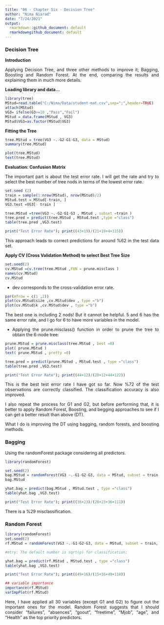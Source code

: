 ```yaml
---
title: "06 - Chapter Six - Decision Tree"
author: "Nima Niarad"
date: "7/24/2021"
output:
  rmarkdown::github_document: default
  rmarkdowngithub_document: default
---
```


<style> body {text-align: justify} </style> <!-- Justify text. -->

### **Decision Tree**

**Introduction**

Applying Decision Tree, and three other methods to improve it; Bagging, Boosting and Random Forest. At the end, comparing the results and explaining them in much more details. 

**Loading library and data...**

```r
library(tree)
MStud=read.table("C:/Nima/Data/student-mat.csv",sep=";",header=TRUE)
attach(MStud)
VG3= ifelse(G3>=10 ,"Pass","Fail")
MStud = data.frame(MStud , VG3)
MStud$VG3=as.factor(MStud$VG3)
```

**Fitting the Tree**

```r
tree.MStud = tree(VG3 ~.-G2-G1-G3, data = MStud)
summary(tree.MStud)
```

```r
plot(tree.MStud)
text(tree.MStud)
```

**Evaluation: Confusion Matrix**

The important part is about the test error rate. I will get the rate and try to select the best number of tree nods in terms of the lowest error rate. 

```r
set.seed (2)
train = sample(1:nrow(MStud), nrow(MStud)/2)
MStud.test = MStud[-train, ]
VG3.test =VG3[- train ]

tree.MStud =tree(VG3 ~.-G2-G1-G3 , MStud , subset =train )
tree.pred = predict(tree.MStud , MStud.test ,type ="class")
table(tree.pred ,VG3.test)
```

```r
print("Test Error Rate"); print((43+19)/(21+19+4+115))
```
This approach leads to correct predictions for around %62 in the test data set.


**Apply CV (Cross Validation Method) to select Best Tree Size**

```r
set.seed(2)
cv.MStud =cv.tree(tree.MStud ,FUN = prune.misclass )
names(cv.MStud)
cv.MStud
```

- dev corresponds to the cross-validation error rate. 

```r
par(mfrow = c(1 ,2))
plot(cv.MStud$size ,cv.MStud$dev , type ="b")
plot(cv.MStud$k ,cv.MStud$dev , type ="b")
```

The best one is including 2 nods! But it cannot be helpful.  5 and 6 has the same error rate, and I go for 6 to have more variables in the model. 

- Applying the prune.misclass() function in order to prune the tree to obtain the 6-node tree:

```r
prune.MStud = prune.misclass(tree.MStud , best =6)
plot( prune.MStud )
text( prune.MStud , pretty =0)
```

```r
tree.pred = predict(prune.MStud , MStud.test , type ="class")
table(tree.pred ,VG3.test)
```

```r
print("Test Error Rate"); print((44+12)/(20+12+44+122))
```
This is the best test error rate I have got so far. Now %72 of the test observations are correctly classified.
The classification accuracy is also improved. 

I also repeat the process for G1 and G2, but before performing that, it is better to apply Random Forest, Boosting, and begging approaches to see if I can get a better result than above (DT). 

What I do is improving the DT using bagging, random forests, and boosting methods. 

### **Bagging**

Using the randomForest package considering all predictors. 

```r
library(randomForest)

set.seed(2)
bag.MStud = randomForest(VG3 ~.-G1-G2-G3, data = MStud, subset = train, mtry=34, important=T)
bag.MStud
```

```r
yhat.bag = predict(bag.MStud , MStud.test , type ="class")
table(yhat.bag ,VG3.test)
```

```r
print("Test Error Rate"); print((36+23)/(28+23+36+111))
```
There is a %29 misclassification. 

### **Random Forest**

```r
library(randomForest)
set.seed(2)
rf.MStud = randomForest(VG3 ~.-G1-G2-G3, data = MStud, subset = train, important=T)

#mtry: The default number is sqrt(p) for classification; 

yhat.bag = predict(rf.MStud , MStud.test , type ="class")
table(yhat.bag ,VG3.test)

print("Test Error Rate"); print((49+16)/(15+16+49+118))
```
```r
## variable importance
importance(rf.MStud)
varImpPlot(rf.MStud)
```


Here, I have applied all 30 variables (except G1 and G2) to figure out the important ones for the model. Random Forest suggests that I should consider "failures", "absences", "goout", "freetime", "Mjob", "age", and "Health" as the top priority predictors.  









